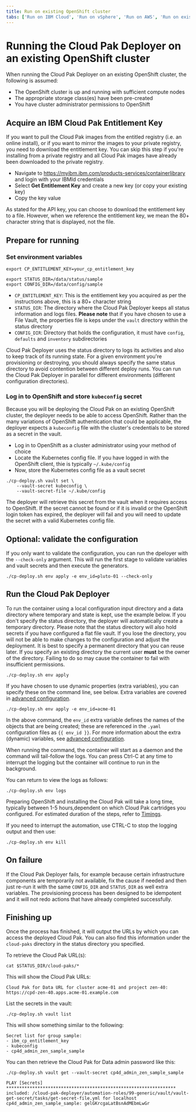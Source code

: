 ```yaml
---
title: Run on existing OpenShift cluster
tabs: ['Run on IBM Cloud', 'Run on vSphere', 'Run on AWS', 'Run on existing OpenShift']
---
```


# Running the Cloud Pak Deployer on an existing OpenShift cluster
When running the Cloud Pak Deployer on an existing OpenShift cluster, the following is assumed:
* The OpenShift cluster is up and running with sufficient compute nodes
* The appropriate storage class(es) have been pre-created
* You have cluster administrator permissions to OpenShift

## Acquire an IBM Cloud Pak Entitlement Key
If you want to pull the Cloud Pak images from the entitled registry (i.e. an online install), or if you want to mirror the images to your private registry, you need to download the entitlement key. You can skip this step if you're installing from a private registry and all Cloud Pak images have already been downloaded to the private registry.
- Navigate to https://myibm.ibm.com/products-services/containerlibrary and login with your IBMId credentials
- Select **Get Entitlement Key** and create a new key (or copy your existing key)
- Copy the key value

<InlineNotification kind="warning">
As stated for the API key, you can choose to download the entitlement key to a file. However, when we reference the entitlement key, we mean the 80+ character string that is displayed, not the file.
</InlineNotification>

## Prepare for running

### Set environment variables
```
export CP_ENTITLEMENT_KEY=your_cp_entitlement_key

export STATUS_DIR=/data/status/sample
export CONFIG_DIR=/data/config/sample
```

* `CP_ENTITLEMENT_KEY`: This is the entitlement key you acquired as per the instructions above, this is a 80+ character string
* `STATUS_DIR`: The directory where the Cloud Pak Deployer keeps all status information and logs files. **Please note** that if you have chosen to use a File Vault, the properties file is keps under the `vault` directory within the status directory
* `CONFIG_DIR`: Directory that holds the configuration, it must have `config`, `defaults` and `inventory` subdirectories

<InlineNotification>
Cloud Pak Deployer uses the status directory to logs its activities and also to keep track of its running state. For a given environment you're provisioning or destroying, you should always specify the same status directory to avoid contention between different deploy runs. You can run the Cloud Pak Deployer in parallel for different environments (different configuration directories).
</InlineNotification>

### Log in to OpenShift and store `kubeconfig` secret
Because you will be deploying the Cloud Pak on an existing OpenShift cluster, the deployer needs to be able to access OpenShift. Rather than the many variations of OpenShift authentication that could be applicable, the deployer expects a `kubeconfig` file with the cluster's credentials to be stored as a secret in the vault.

* Log in to OpenShift as a cluster administrator using your method of choice
* Locate the Kubernetes config file. If you have logged in with the OpenShift client, thie is typically `~/.kube/config`
* Now, store the Kubernetes config file as a vault secret

```
./cp-deploy.sh vault set \
    --vault-secret kubeconfig \
    --vault-secret-file ~/.kube/config
```

The deployer will retrieve this secret from the vault when it requires access to OpenShift. If the secret cannot be found or if it is invalid or the OpenShift login token has expired, the deployer will fail and you will need to update the secret with a valid Kubernetes config file.

## Optional: validate the configuration
If you only want to validate the configuration, you can run the dpeloyer with the `--check-only` argument. This will run the first stage to validate variables and vault secrets and then execute the generators.
```
./cp-deploy.sh env apply -e env_id=pluto-01 --check-only
```

## Run the Cloud Pak Deployer
To run the container using a local configuration input directory and a data directory where temporary and state is kept, use the example below. If you don't specify the status directory, the deployer will automatically create a temporary directory. Please note that the status directory will also hold secrets if you have configured a flat file vault. If you lose the directory, you will not be able to make changes to the configuration and adjust the deployment. It is best to specify a permanent directory that you can reuse later. If you specify an existing directory the current user **must** be the owner of the directory. Failing to do so may cause the container to fail with insufficient permissions.
```
./cp-deploy.sh env apply
```

If you have chosen to use dynamic properties (extra variables), you can specify these on the command line, see below. Extra variables are covered in [advanced configuration](/advanced/advanced-configuration).
```
./cp-deploy.sh env apply -e env_id=acme-01
```

In the above command, the `env_id` extra variable defines the names of the objects that are being created; these are referenced in the `.yaml` configuration files as `{{ env_id }}`. For more information about the extra (dynamic) variables, see [advanced configuration](/advanced/advanced-configuration).

When running the command, the container will start as a daemon and the command will tail-follow the logs. You can press Ctrl-C at any time to interrupt the logging but the container will continue to run in the background.

You can return to view the logs as follows:
```
./cp-deploy.sh env logs
```

Preparing OpenShift and installing the Cloud Pak will take a long time, typically between 1-5 hours,dependent on which Cloud Pak cartridges you configured. For estimated duration of the steps, refer to [Timings](/cpd-design/timings).

If you need to interrupt the automation, use CTRL-C to stop the logging output and then use:
```
./cp-deploy.sh env kill
```

## On failure
If the Cloud Pak Deployer fails, for example because certain infrastructure components are temporarily not available, fix the cause if needed and then just re-run it with the same `CONFIG_DIR` and `STATUS_DIR` as well extra variables. The provisioning process has been designed to be idempotent and it will not redo actions that have already completed successfully.

## Finishing up
Once the process has finished, it will output the URLs by which you can access the deployed Cloud Pak. You can also find this information under the `cloud-paks` directory in the status directory you specified.

To retrieve the Cloud Pak URL(s):
```
cat $STATUS_DIR/cloud-paks/*
```

This will show the Cloud Pak URLs:
```output
Cloud Pak for Data URL for cluster acme-01 and project zen-40:
https://cpd-zen-40.apps.acme-01.example.com
```

List the secrets in the vault:
```
./cp-deploy.sh vault list
```

This will show something similar to the following:
```output
Secret list for group sample:
- ibm_cp_entitlement_key
- kubeconfig
- cp4d_admin_zen_sample_sample
```

You can then retrieve the Cloud Pak for Data admin password like this:
```
./cp-deploy.sh vault get --vault-secret cp4d_admin_zen_sample_sample
```

```output
PLAY [Secrets] *****************************************************************
included: /cloud-pak-deployer/automation-roles/99-generic/vault/vault-get-secret/tasks/get-secret-file.yml for localhost
cp4d_admin_zen_sample_sample: gelGKrcgaLatBsnAdMEbmLwGr
```